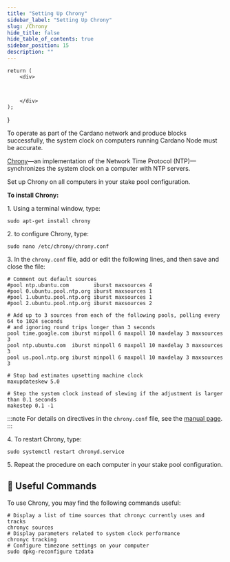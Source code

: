 ```yaml
---
title: "Setting Up Chrony"
sidebar_label: "Setting Up Chrony"
slug: /Chrony
hide_title: false
hide_table_of_contents: true
sidebar_position: 15
description: ""
---
```



    return (
        <div>

            

        </div>
    );
}

<!-- <HTMLContent /> -->

To operate as part of the Cardano network and produce blocks successfully, the system clock on computers running Cardano Node must be accurate.

[Chrony](https://chrony-project.org/)—an implementation of the Network Time Protocol (NTP)—synchronizes the system clock on a computer with NTP servers.

Set up Chrony on all computers in your stake pool configuration.

**To install Chrony:**

1\. Using a terminal window, type:
```
sudo apt-get install chrony
```

2\. to configure Chrony, type:
```
sudo nano /etc/chrony/chrony.conf
```

3\. In the `chrony.conf` file, add or edit the following lines, and then save and close the file:
```
# Comment out default sources
#pool ntp.ubuntu.com        iburst maxsources 4
#pool 0.ubuntu.pool.ntp.org iburst maxsources 1
#pool 1.ubuntu.pool.ntp.org iburst maxsources 1
#pool 2.ubuntu.pool.ntp.org iburst maxsources 2

# Add up to 3 sources from each of the following pools, polling every 64 to 1024 seconds
# and ignoring round trips longer than 3 seconds
pool time.google.com iburst minpoll 6 maxpoll 10 maxdelay 3 maxsources 3
pool ntp.ubuntu.com  iburst minpoll 6 maxpoll 10 maxdelay 3 maxsources 3
pool us.pool.ntp.org iburst minpoll 6 maxpoll 10 maxdelay 3 maxsources 3

# Stop bad estimates upsetting machine clock
maxupdateskew 5.0

# Step the system clock instead of slewing if the adjustment is larger than 0.1 seconds
makestep 0.1 -1
```

:::note
For details on directives in the `chrony.conf` file, see the [manual page](https://chrony-project.org/doc/3.4/chrony.conf.html).
:::

4\. To restart Chrony, type:
```
sudo systemctl restart chronyd.service
```

5\. Repeat the procedure on each computer in your stake pool configuration.

## :robot: Useful Commands

To use Chrony, you may find the following commands useful:


```
# Display a list of time sources that chronyc currently uses and tracks
chronyc sources
# Display parameters related to system clock performance
chronyc tracking
# Configure timezone settings on your computer
sudo dpkg-reconfigure tzdata
```

